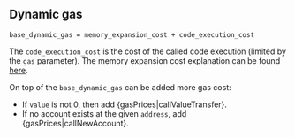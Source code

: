 ## Dynamic gas

    base_dynamic_gas = memory_expansion_cost + code_execution_cost

The `code_execution_cost` is the cost of the called code execution (limited by the `gas` parameter).
The memory expansion cost explanation can be found [here](/about).

On top of the `base_dynamic_gas` can be added more gas cost:
 - If `value` is not 0, then add {gasPrices|callValueTransfer}.
 - If no account exists at the given `address`, add {gasPrices|callNewAccount}.
